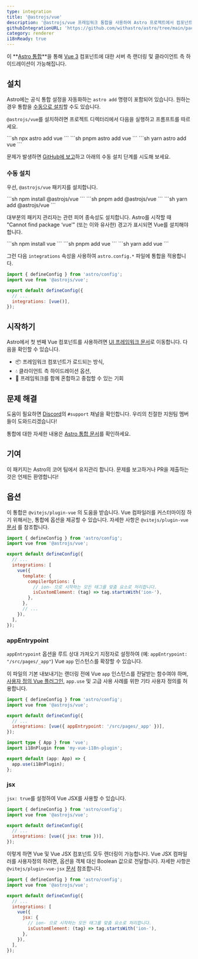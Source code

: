 ```yaml
---
type: integration
title: '@astrojs/vue'
description: '@astrojs/vue 프레임워크 통합을 사용하여 Astro 프로젝트에서 컴포넌트 지원을 확장하는 방법 알아보기'
githubIntegrationURL: 'https://github.com/withastro/astro/tree/main/packages/integrations/vue/'
category: renderer
i18nReady: true
---
```


이 **[Astro 통합](/ko/guides/integrations-guide/)**을 통해 [Vue 3](https://vuejs.org/) 컴포넌트에 대한 서버 측 랜더링 및 클라이언트 측 하이드레이션이 가능해집니다.

## 설치

Astro에는 공식 통합 설정을 자동화하는 `astro add` 명령이 포함되어 있습니다. 원하는 경우 통합을 [수동으로 설치](#수동-설치)할 수도 있습니다.

`@astrojs/vue`를 설치하려면 프로젝트 디렉터리에서 다음을 실행하고 프롬프트를 따르세요.

<PackageManagerTabs>
  <Fragment slot="npm">
  ```sh
  npx astro add vue
  ```
  </Fragment>
  <Fragment slot="pnpm">
  ```sh
  pnpm astro add vue
  ```
  </Fragment>
  <Fragment slot="yarn">
  ```sh
  yarn astro add vue
  ```
  </Fragment>
</PackageManagerTabs>

문제가 발생하면 [GitHub에 보고](https://github.com/withastro/astro/issues)하고 아래의 수동 설치 단계를 시도해 보세요.

### 수동 설치

우선, `@astrojs/vue` 패키지를 설치합니다.

<PackageManagerTabs>
  <Fragment slot="npm">
  ```sh
  npm install @astrojs/vue
  ```
  </Fragment>
  <Fragment slot="pnpm">
  ```sh
  pnpm add @astrojs/vue
  ```
  </Fragment>
  <Fragment slot="yarn">
  ```sh
  yarn add @astrojs/vue
  ```
  </Fragment>
</PackageManagerTabs>

대부분의 패키지 관리자는 관련 피어 종속성도 설치합니다. Astro를 시작할 때 "Cannot find package ‘vue’" (또는 이와 유사한) 경고가 표시되면 Vue를 설치해야 합니다.

<PackageManagerTabs>
  <Fragment slot="npm">
  ```sh
  npm install vue
  ```
  </Fragment>
  <Fragment slot="pnpm">
  ```sh
  pnpm add vue
  ```
  </Fragment>
  <Fragment slot="yarn">
  ```sh
  yarn add vue
  ```
  </Fragment>
</PackageManagerTabs>

그런 다음 `integrations` 속성을 사용하여 `astro.config.*` 파일에 통합을 적용합니다.

```js ins={2} ins="vue()" title="astro.config.mjs"
import { defineConfig } from 'astro/config';
import vue from '@astrojs/vue';

export default defineConfig({
  // ...
  integrations: [vue()],
});
```

## 시작하기

Astro에서 첫 번째 Vue 컴포넌트를 사용하려면 [UI 프레임워크 문서](/ko/guides/framework-components/#프레임워크-컴포넌트-사용하기)로 이동합니다. 다음을 확인할 수 있습니다.

* 📦 프레임워크 컴포넌트가 로드되는 방식,
* 💧 클라이언트 측 하이드레이션 옵션,
* 🤝 프레임워크를 함께 혼합하고 중첩할 수 있는 기회

## 문제 해결

도움이 필요하면 [Discord](https://astro.build/chat)의 `#support` 채널을 확인합니다. 우리의 친절한 지원팀 멤버들이 도와드리겠습니다!

통합에 대한 자세한 내용은 [Astro 통합 문서](/ko/guides/integrations-guide/)를 확인하세요.

## 기여

이 패키지는 Astro의 코어 팀에서 유지관리 합니다. 문제를 보고하거나 PR을 제출하는 것은 언제든 환영합니다!

## 옵션

이 통합은 `@vitejs/plugin-vue` 의 도움을 받습니다. Vue 컴파일러를 커스터마이징 하기 위해서는, 통합에 옵션을 제공할 수 있습니다. 자세한 사항은 `@vitejs/plugin-vue` [문서](https://www.npmjs.com/package/@vitejs/plugin-vue) 를 참조합니다.

```js title="astro.config.mjs"
import { defineConfig } from 'astro/config';
import vue from '@astrojs/vue';

export default defineConfig({
  // ...
  integrations: [
    vue({
      template: {
        compilerOptions: {
          // ion- 으로 시작하는 모든 태그를 맞춤 요소로 처리합니다.
          isCustomElement: (tag) => tag.startsWith('ion-'),
        },
      },
      // ...
    }),
  ],
});
```

### appEntrypoint

`appEntrypoint` 옵션을 루트 상대 가져오기 지정자로 설정하여 (예: `appEntrypoint: "/src/pages/_app"`) Vue `app` 인스턴스를 확장할 수 있습니다.

이 파일의 기본 내보내기는 랜더링 전에 Vue `app` 인스턴스를 전달받는 함수여야 하며, [사용자 정의 Vue 플러그인](https://vuejs.org/guide/reusability/plugins.html), `app.use` 및 고급 사용 사례를 위한 기타 사용자 정의를 허용합니다.


```js title="astro.config.mjs"
import { defineConfig } from 'astro/config';
import vue from '@astrojs/vue';

export default defineConfig({
  // ...
  integrations: [vue({ appEntrypoint: '/src/pages/_app' })],
});
```

```ts title="src/pages/_app.ts"
import type { App } from 'vue';
import i18nPlugin from 'my-vue-i18n-plugin';

export default (app: App) => {
  app.use(i18nPlugin);
};
```

### jsx

`jsx: true`를 설정하여 Vue JSX를 사용할 수 있습니다.

```js title="astro.config.mjs"
import { defineConfig } from 'astro/config';
import vue from '@astrojs/vue';

export default defineConfig({
  // ...
  integrations: [vue({ jsx: true })],
});
```

이렇게 하면 Vue 및 Vue JSX 컴포넌트 모두 렌더링이 가능합니다. Vue JSX 컴파일러를 사용자정의 하려면, 옵션을 객체 대신 Boolean 값으로 전달합니다. 자세한 사항은 `@vitejs/plugin-vue-jsx` [문서](https://www.npmjs.com/package/@vitejs/plugin-vue-jsx) 참조합니다.

```js title="astro.config.mjs"
import { defineConfig } from 'astro/config';
import vue from '@astrojs/vue';

export default defineConfig({
  // ...
  integrations: [
    vue({
      jsx: {
        // ion- 으로 시작하는 모든 태그를 맞춤 요소로 처리합니다.
        isCustomElement: (tag) => tag.startsWith('ion-'),
      },
    }),
  ],
});
```
